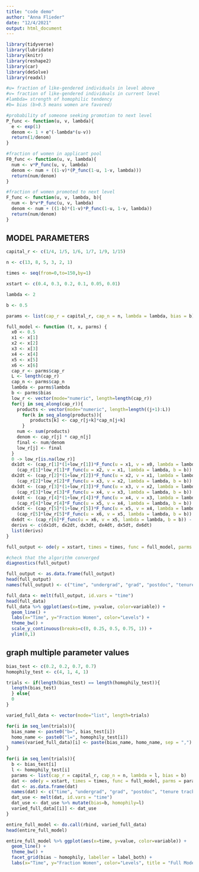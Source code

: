 ```yaml
---
title: "code demo"
author: "Anna Flieder"
date: "12/4/2021"
output: html_document
---
```


```r
library(tidyverse)
library(lubridate)
library(knitr)
library(reshape2)
library(car)
library(deSolve)
library(readxl)
```

```r
#u= fraction of like-gendered individuals in level above
#v= fraction of like-gendered individuals in current level
#lambda= strength of homophilic tendency
#b= bias (b>0.5 means women are favored)

#probability of someone seeking promotion to next level
P_func <- function(u, v, lambda){
  e <- exp(1)
  denom <- 1 + e^(-lambda*(u-v))
  return(1/denom)
}

#fraction of women in applicant pool
F0_func <- function(u, v, lambda){
  num <- v*P_func(u, v, lambda)
  denom <- num + ((1-v)*(P_func(1-u, 1-v, lambda)))
  return(num/denom)
}

#fraction of women promoted to next level
F_func <- function(u, v, lambda, b){
  num <- b*v*P_func(u, v, lambda)
  denom <- num + ((1-b)*(1-v)*P_func(1-u, 1-v, lambda))
  return(num/denom)
}
```

## MODEL PARAMETERS

```r
capital_r <- c(1/4, 1/5, 1/6, 1/7, 1/9, 1/15)

n <- c(13, 8, 5, 3, 2, 1)

times <- seq(from=0,to=150,by=1)

xstart <- c(0.4, 0.3, 0.2, 0.1, 0.05, 0.01)

lambda <- 2

b <- 0.5

params <- list(cap_r = capital_r, cap_n = n, lambda = lambda, bias = b)
```

```r
full_model <- function (t, x, parms) {
  x0 <- 0.5
  x1 <- x[1]
  x2 <- x[2]
  x3 <- x[3]
  x4 <- x[4]
  x5 <- x[5]
  x6 <- x[6]
  cap_r <- parms$cap_r
  L <- length(cap_r)
  cap_n <- parms$cap_n
  lambda <- parms$lambda
  b <- parms$bias
  low_r <- vector(mode="numeric", length=length(cap_r))
  for(j in seq_along(cap_r)){
    products <- vector(mode="numeric", length=length((j+1):L))
      for(k in seq_along(products)){
         products[k] <- cap_r[j+k]*cap_n[j+k]
      }
    num <- sum(products)
    denom <- cap_r[j] * cap_n[j]
    final <- num/denom
    low_r[j] <- final
  }
  0 -> low_r[is.na(low_r)]
  dx1dt <- (cap_r[1]*(1+low_r[1])*F_func(u = x1, v = x0, lambda = lambda, b = b)) - (cap_r[1]*x1) - 
    (cap_r[1]*low_r[1]*F_func(u = x2, v = x1, lambda = lambda, b = b))
  dx2dt <- (cap_r[2]*(1+low_r[2])*F_func(u = x2, v = x1, lambda = lambda, b = b)) - (cap_r[2]*x2) - 
    (cap_r[2]*low_r[2]*F_func(u = x3, v = x2, lambda = lambda, b = b))
  dx3dt <- (cap_r[3]*(1+low_r[3])*F_func(u = x3, v = x2, lambda = lambda, b = b)) - (cap_r[3]*x3) - 
    (cap_r[3]*low_r[3]*F_func(u = x4, v = x3, lambda = lambda, b = b))
  dx4dt <- (cap_r[4]*(1+low_r[4])*F_func(u = x4, v = x3, lambda = lambda, b = b)) - (cap_r[4]*x4) - 
    (cap_r[4]*low_r[4]*F_func(u = x5, v = x4, lambda = lambda, b = b))
  dx5dt <- (cap_r[5]*(1+low_r[5])*F_func(u = x5, v = x4, lambda = lambda, b = b)) - (cap_r[5]*x5) - 
    (cap_r[5]*low_r[5]*F_func(u = x6, v = x5, lambda = lambda, b = b))
  dx6dt <- (cap_r[6]*F_func(u = x6, v = x5, lambda = lambda, b = b)) - (cap_r[6]*x6)
  derivs <- c(dx1dt, dx2dt, dx3dt, dx4dt, dx5dt, dx6dt)
  list(derivs)
}

full_output <- ode(y = xstart, times = times, func = full_model, parms = params)

#check that the algorithm converged
diagnostics(full_output)

full_output <- as.data.frame(full_output)
head(full_output)
names(full_output) <- c("time", "undergrad", "grad", "postdoc", "tenure track", "tenured prof", "full prof")

full_data <- melt(full_output, id.vars = "time")
head(full_data)
full_data %>% ggplot(aes(x=time, y=value, color=variable)) +
  geom_line() +
  labs(x="Time", y="Fraction Women", color="Levels") +
  theme_bw() +
  scale_y_continuous(breaks=c(0, 0.25, 0.5, 0.75, 1)) +
  ylim(0,1)
```


## graph multiple parameter values
```r
bias_test <- c(0.2, 0.2, 0.7, 0.7)
homophily_test <- c(4, 1, 4, 1)

trials <- if(length(bias_test) == length(homophily_test)){
  length(bias_test)
  } else{
  0
}

varied_full_data <- vector(mode="list", length=trials)

for(i in seq_len(trials)){
  bias_name <- paste0("b=", bias_test[i])
  homo_name <- paste0("l=", homophily_test[i])
  names(varied_full_data)[i] <- paste(bias_name, homo_name, sep = ",")
}

for(i in seq_len(trials)){
  b <- bias_test[i]
  l <- homophily_test[i]
  params <- list(cap_r = capital_r, cap_n = n, lambda = l, bias = b)
  dat <- ode(y = xstart, times = times, func = full_model, parms = params)
  dat <- as.data.frame(dat)
  names(dat) <- c("time", "undergrad", "grad", "postdoc", "tenure track", "tenured prof", "full prof")
  dat_use <- melt(dat, id.vars = "time")
  dat_use <- dat_use %>% mutate(bias=b, homophily=l)
  varied_full_data[[i]] <- dat_use
}

entire_full_model <- do.call(rbind, varied_full_data)
head(entire_full_model)

entire_full_model %>% ggplot(aes(x=time, y=value, color=variable)) + 
  geom_line() +
  theme_bw() +
  facet_grid(bias ~ homophily, labeller = label_both) +
  labs(x="Time", y="Fraction Women", color="Levels", title = "Full Model")
```